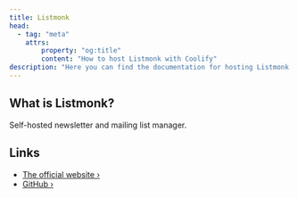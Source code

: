 ```yaml
---
title: Listmonk
head:
  - tag: "meta"
    attrs:
        property: "og:title"
        content: "How to host Listmonk with Coolify"
description: "Here you can find the documentation for hosting Listmonk with Coolify."
---
```



<Badge text="One-click setup." variant="note" size="large" />

## What is Listmonk?

Self-hosted newsletter and mailing list manager.

## Links

- [The official website ›](https://listmonk.app/)
- [GitHub ›](https://github.com/knadh/listmonk)
